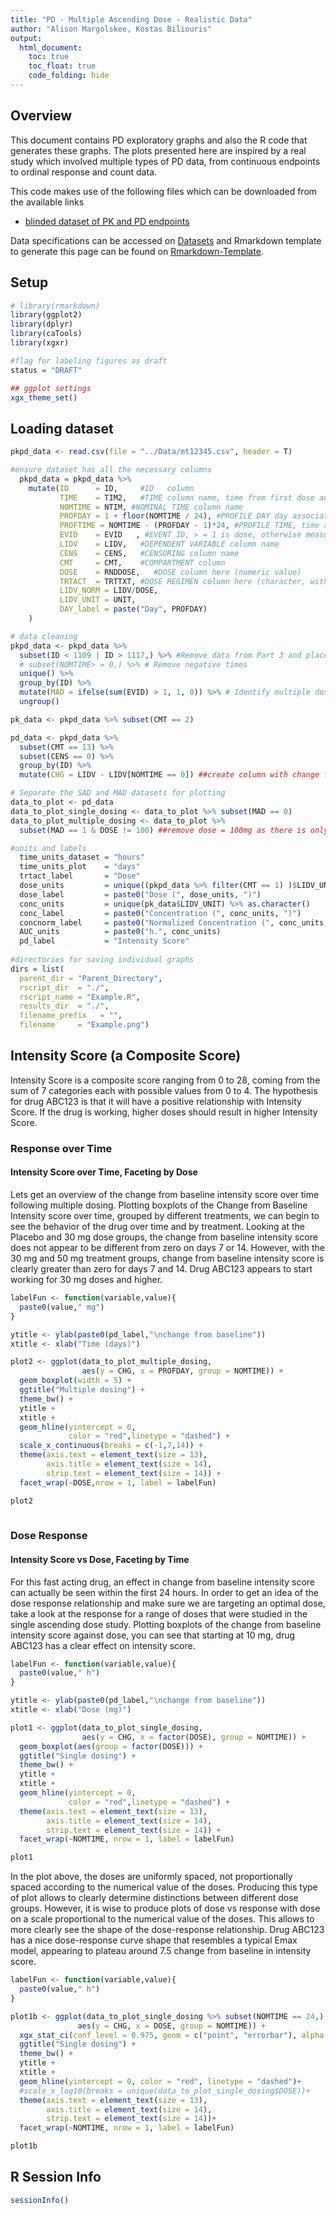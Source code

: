 ```yaml
---
title: "PD - Multiple Ascending Dose - Realistic Data"
author: "Alison Margolskee, Kostas Biliouris"
output:
  html_document:
    toc: true
    toc_float: true
    code_folding: hide
---
```


## Overview
This document contains PD exploratory graphs and also the R code that generates these graphs. The plots presented here are inspired by a real study which involved multiple types of PD data, from continuous endpoints to ordinal response and count data. 

This code makes use of the following files which can be downloaded from the available links

* [blinded dataset of PK and PD endpoints](Data/mt12345.csv)

Data specifications can be accessed on [Datasets](Datasets.html) and Rmarkdown template to generate this page can be found on [Rmarkdown-Template](Rmarkdown/Multiple_Ascending_Dose_PD_real_example.Rmd).


## Setup

```r
# library(rmarkdown)
library(ggplot2)
library(dplyr)
library(caTools)
library(xgxr)

#flag for labeling figures as draft
status = "DRAFT"

## ggplot settings
xgx_theme_set()

```

## Loading dataset

```r
pkpd_data <- read.csv(file = "../Data/mt12345.csv", header = T)

#ensure dataset has all the necessary columns
  pkpd_data = pkpd_data %>%
    mutate(ID      = ID,     #ID   column
           TIME    = TIM2,   #TIME column name, time from first dose administration 
           NOMTIME = NTIM, #NOMINAL TIME column name
           PROFDAY = 1 + floor(NOMTIME / 24), #PROFILE DAY day associated with profile, e.g. day of dose administration
           PROFTIME = NOMTIME - (PROFDAY - 1)*24, #PROFILE TIME, time associated with profile, e.g. hours post dose
           EVID    = EVID   , #EVENT ID, > = 1 is dose, otherwise measurement
           LIDV    = LIDV,   #DEPENDENT VARIABLE column name
           CENS    = CENS,   #CENSORING column name
           CMT     = CMT,    #COMPARTMENT column
           DOSE    = RNDDOSE,   #DOSE column here (numeric value)
           TRTACT  = TRTTXT, #DOSE REGIMEN column here (character, with units), 
           LIDV_NORM = LIDV/DOSE, 
           LIDV_UNIT = UNIT, 
           DAY_label = paste("Day", PROFDAY)
    )

# data cleaning
pkpd_data <- pkpd_data %>% 
  subset(ID < 1109 | ID > 1117,) %>% #Remove data from Part 3 and placebo
  # subset(NOMTIME> = 0,) %>% # Remove negative times
  unique() %>%
  group_by(ID) %>%
  mutate(MAD = ifelse(sum(EVID) > 1, 1, 0)) %>% # Identify multiple dose subjects
  ungroup()

pk_data <- pkpd_data %>% subset(CMT == 2)

pd_data <- pkpd_data %>% 
  subset(CMT == 13) %>% 
  subset(CENS == 0) %>%
  group_by(ID) %>%
  mutate(CHG = LIDV - LIDV[NOMTIME == 0]) ##create column with change from baseline

# Separate the SAD and MAD datasets for plotting
data_to_plot <- pd_data
data_to_plot_single_dosing <- data_to_plot %>% subset(MAD == 0)
data_to_plot_multiple_dosing <- data_to_plot %>% 
  subset(MAD == 1 & DOSE != 100) ##remove dose = 100mg as there is only zero time for that.

#units and labels
  time_units_dataset = "hours"
  time_units_plot    = "days"
  trtact_label       = "Dose"
  dose_units         = unique((pkpd_data %>% filter(CMT == 1) )$LIDV_UNIT) %>% as.character()
  dose_label         = paste0("Dose (", dose_units, ")")
  conc_units         = unique(pk_data$LIDV_UNIT) %>% as.character()
  conc_label         = paste0("Concentration (", conc_units, ")")
  concnorm_label     = paste0("Normalized Concentration (", conc_units, ")/", dose_units)
  AUC_units          = paste0("h.", conc_units)
  pd_label           = "Intensity Score"
                              
#directories for saving individual graphs
dirs = list(
  parent_dir = "Parent_Directory", 
  rscript_dir  = "./", 
  rscript_name = "Example.R", 
  results_dir  = "./", 
  filename_prefix   = "", 
  filename     = "Example.png")


```


## Intensity Score (a Composite Score)

Intensity Score is a composite score ranging from 0 to 28, coming from the sum of 7 categories each with possible values from 0 to 4. The hypothesis for drug ABC123 is that it will have a positive relationship with Intensity Score. If the drug is working, higher doses should result in higher Intensity Score. 

### Response over Time

#### Intensity Score over Time, Faceting by Dose

Lets get an overview of the change from baseline intensity score over time following multiple dosing. Plotting boxplots of the Change from Baseline Intensity score over time, grouped by different treatments, we can begin to see the behavior of the drug over time and by treatment. Looking at the Placebo and 30 mg dose groups, the change from baseline intensity score does not appear to be different from zero on days 7 or 14. However, with the 30 mg and 50 mg treatment groups, change from baseline intensity score is clearly greater than zero for days 7 and 14. Drug ABC123 appears to start working for 30 mg doses and higher.


```r
 
labelFun <- function(variable,value){     
  paste0(value," mg")                             
}

ytitle <- ylab(paste0(pd_label,"\nchange from baseline"))
xtitle <- xlab("Time (days)")

plot2 <- ggplot(data_to_plot_multiple_dosing, 
                aes(y = CHG, x = PROFDAY, group = NOMTIME)) + 
  geom_boxplot(width = 5) +
  ggtitle("Multiple dosing") + 
  theme_bw() +
  ytitle +
  xtitle +
  geom_hline(yintercept = 0,
             color = "red",linetype = "dashed") +
  scale_x_continuous(breaks = c(-1,7,14)) +
  theme(axis.text = element_text(size = 13), 
        axis.title = element_text(size = 14), 
        strip.text = element_text(size = 14)) +
  facet_wrap(~DOSE,nrow = 1, label = labelFun)

plot2
 

```


### Dose Response

#### Intensity Score vs Dose, Faceting by Time

For this fast acting drug, an effect in change from baseline intensity score can actually be seen within the first 24 hours. In order to get an idea of the dose response relationship and make sure we are targeting an optimal dose, take a look at the response for a range of doses that were studied in the single ascending dose study. Plotting boxplots of the change from baseline intensity score against dose, you can see that starting at 10 mg, drug ABC123 has a clear effect on intensity score. 


```r
 
labelFun <- function(variable,value){     
  paste0(value," h")                             
}

ytitle <- ylab(paste0(pd_label,"\nchange from baseline"))
xtitle <- xlab("Dose (mg)")

plot1 <- ggplot(data_to_plot_single_dosing, 
                aes(y = CHG, x = factor(DOSE), group = NOMTIME)) + 
  geom_boxplot(aes(group = factor(DOSE))) +
  ggtitle("Single dosing") + 
  theme_bw() +
  ytitle +
  xtitle +
  geom_hline(yintercept = 0,
             color = "red",linetype = "dashed") +
  theme(axis.text = element_text(size = 13),
        axis.title = element_text(size = 14),
        strip.text = element_text(size = 14)) +
  facet_wrap(~NOMTIME, nrow = 1, label = labelFun)

plot1 

```

In the plot above, the doses are uniformly spaced, not proportionally spaced according to the numerical value of the doses. Producing this type of plot allows to clearly determine distinctions between different dose groups. However, it is wise to produce plots of dose vs response with dose on a scale proportional to the numerical value of the doses. This allows to more clearly see the shape of the dose-response relationship. Drug ABC123 has a nice dose-response curve shape that resembles a typical Emax model, appearing to plateau around 7.5 change from baseline in intensity score.

```r
labelFun <- function(variable,value){     
  paste0(value," h")                             
}

plot1b <- ggplot(data_to_plot_single_dosing %>% subset(NOMTIME == 24,), 
               aes(y = CHG, x = DOSE, group = NOMTIME)) + 
  xgx_stat_ci(conf_level = 0.975, geom = c("point", "errorbar"), alpha = 0.5) +
  ggtitle("Single dosing") + 
  theme_bw() +
  ytitle +
  xtitle +
  geom_hline(yintercept = 0, color = "red", linetype = "dashed")+
  #scale_x_log10(breaks = unique(data_to_plot_single_dosing$DOSE))+
  theme(axis.text = element_text(size = 13),
        axis.title = element_text(size = 14),
        strip.text = element_text(size = 14))+
  facet_wrap(~NOMTIME, nrow = 1, label = labelFun)

plot1b 
```



## R Session Info

```r
sessionInfo()
```
